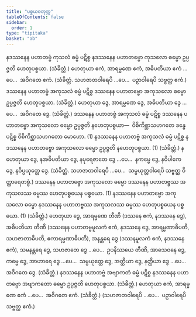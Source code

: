 ```yaml
---
title: "ပစ္စယစတုက္က"
tableOfContents: false
sidebar:
  order: 1
type: "tipitaka"
basket: "ab"
---
```



<DynamicBreadcrumb />

<Division number="1">

<Paragraph number="2372">
နဒဿနေန ပဟာတဗ္ဗံ ကုသလံ ဓမ္မံ ပဋိစ္စ နဒဿနေန ပဟာတဗ္ဗော ကုသလော ဓမ္မော ဥပ္ပဇ္ဇတိ ဟေတုပစ္စယာ. (သံခိတ္တံ.)
</Paragraph>

<Paragraph number="2373">
ဟေတုယာ ဧကံ, အာရမ္မဏေ ဧကံ, အဓိပတိယာ ဧကံ …ပေ…  အဝိဂတေ ဧကံ. (သံခိတ္တံ. သဟဇာတဝါရေပိ …ပေ…  ပဉှာဝါရေပိ သဗ္ဗတ္ထ ဧကံ.)
</Paragraph>

</Division>
<Division number="2">

<Paragraph number="2374">
ဒဿနေန ပဟာတဗ္ဗံ အကုသလံ ဓမ္မံ ပဋိစ္စ ဒဿနေန ပဟာတဗ္ဗော အကုသလော ဓမ္မော ဥပ္ပဇ္ဇတိ ဟေတုပစ္စယာ. (သံခိတ္တံ.)
</Paragraph>

<Paragraph number="2375">
ဟေတုယာ ဒွေ, အာရမ္မဏေ ဒွေ, အဓိပတိယာ ဒွေ …ပေ…  အဝိဂတေ ဒွေ. (သံခိတ္တံ.)
</Paragraph>

</Division>
<Division number="3">

<Paragraph number="2376">
ဒဿနေန ပဟာတဗ္ဗံ အကုသလံ ဓမ္မံ ပဋိစ္စ ဒဿနေန ပဟာတဗ္ဗော အကုသလော ဓမ္မော ဥပ္ပဇ္ဇတိ နဟေတုပစ္စယာ—  ဝိစိကိစ္ဆာသဟဂတေ ခန္ဓေ ပဋိစ္စ ဝိစိကိစ္ဆာသဟဂတော မောဟော. (1)
</Paragraph>

<Paragraph number="2377">
နဒဿနေန ပဟာတဗ္ဗံ အကုသလံ ဓမ္မံ ပဋိစ္စ နဒဿနေန ပဟာတဗ္ဗော အကုသလော ဓမ္မော ဥပ္ပဇ္ဇတိ နဟေတုပစ္စယာ. (1) (သံခိတ္တံ.)
</Paragraph>

</Division>
<Division number="4">

<Paragraph number="2378">
နဟေတုယာ ဒွေ, နအဓိပတိယာ ဒွေ, နပုရေဇာတေ ဒွေ …ပေ…  နကမ္မေ ဒွေ, နဝိပါကေ ဒွေ, နဝိပ္ပယုတ္တေ ဒွေ. (သံခိတ္တံ. သဟဇာတဝါရေပိ …ပေ…  သမ္ပယုတ္တဝါရေပိ သဗ္ဗတ္ထ ဝိတ္ထာရေတဗ္ဗံ.)
</Paragraph>

</Division>
<Division number="5">

<Paragraph number="2379">
ဒဿနေန ပဟာတဗ္ဗော အကုသလော ဓမ္မော ဒဿနေန ပဟာတဗ္ဗဿ အကုသလဿ ဓမ္မဿ ဟေတုပစ္စယေန ပစ္စယော. (1)
</Paragraph>

<Paragraph number="2380">
နဒဿနေန ပဟာတဗ္ဗော အကုသလော ဓမ္မော နဒဿနေန ပဟာတဗ္ဗဿ အကုသလဿ ဓမ္မဿ ဟေတုပစ္စယေန ပစ္စယော. (1) (သံခိတ္တံ.)
</Paragraph>

</Division>
<Division number="6">

<Paragraph number="2381">
ဟေတုယာ ဒွေ, အာရမ္မဏေ တီဏိ (ဒဿနေ ဧကံ, နဒဿနေ ဒွေ), အဓိပတိယာ တီဏိ (ဒဿနေန ပဟာတဗ္ဗမူလကံ ဧကံ, နဒဿနေ ဒွေ, အာရမ္မဏာဓိပတိ, သဟဇာတာဓိပတိ, ဧကာရမ္မဏာဓိပတိ), အနန္တရေ ဒွေ (ဒဿနမူလကံ ဧကံ, နဒဿနေ ဧကံ), သမနန္တရေ ဒွေ, သဟဇာတေ ဒွေ …ပေ…  ဥပနိဿယေ တီဏိ, အာသေဝနေ ဒွေ, ကမ္မေ ဒွေ, အာဟာရေ ဒွေ …ပေ…  သမ္ပယုတ္တေ ဒွေ, အတ္ထိယာ ဒွေ, နတ္ထိယာ ဒွေ …ပေ…  အဝိဂတေ ဒွေ. (သံခိတ္တံ.)
</Paragraph>

</Division>
<Division number="7">

<Paragraph number="2382">
နဒဿနေန ပဟာတဗ္ဗံ အဗျာကတံ ဓမ္မံ ပဋိစ္စ နဒဿနေန ပဟာတဗ္ဗော အဗျာကတော ဓမ္မော ဥပ္ပဇ္ဇတိ ဟေတုပစ္စယာ. (သံခိတ္တံ.)
</Paragraph>

<Paragraph number="2383">
ဟေတုယာ ဧကံ, အာရမ္မဏေ ဧကံ …ပေ…  အဝိဂတေ ဧကံ. (သံခိတ္တံ.)
</Paragraph>

<Paragraph number="2384">
(သဟဇာတဝါရေပိ …ပေ…  ပဉှာဝါရေပိ သဗ္ဗတ္ထ ဧကံ.)
</Paragraph>
</Division>